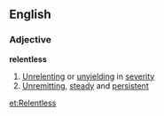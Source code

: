 ==English==
===Adjective===
'''relentless'''
#[[Unrelenting]] or [[unyielding]] in [[severity]]
#[[Unremitting]], [[steady]] and [[persistent]]

[[et:Relentless]]